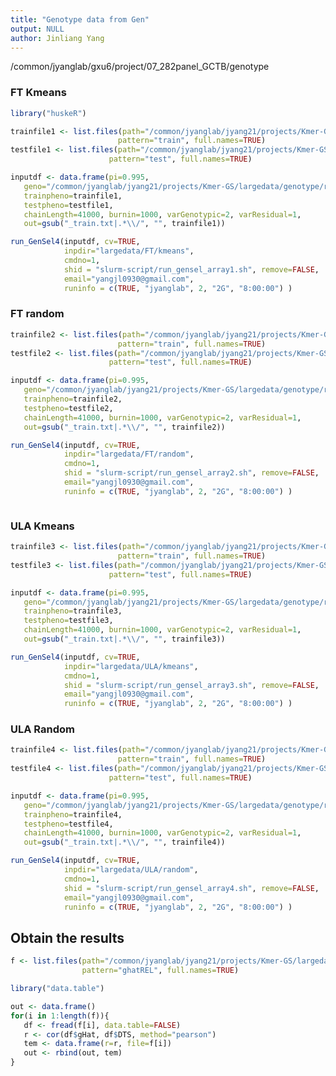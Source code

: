 ```yaml
---
title: "Genotype data from Gen"
output: NULL
author: Jinliang Yang
---
```



/common/jyanglab/gxu6/project/07_282panel_GCTB/genotype

### FT Kmeans

```r
library("huskeR")

trainfile1 <- list.files(path="/common/jyanglab/jyang21/projects/Kmer-GS/largedata/FT/kmeans", 
                        pattern="train", full.names=TRUE)
testfile1 <- list.files(path="/common/jyanglab/jyang21/projects/Kmer-GS/largedata/FT/kmeans", 
                      pattern="test", full.names=TRUE)

inputdf <- data.frame(pi=0.995,
   geno="/common/jyanglab/jyang21/projects/Kmer-GS/largedata/genotype/raw_snp0.7M.txt.newbin",
   trainpheno=trainfile1,
   testpheno=testfile1,
   chainLength=41000, burnin=1000, varGenotypic=2, varResidual=1,
   out=gsub("_train.txt|.*\\/", "", trainfile1))

run_GenSel4(inputdf, cv=TRUE, 
            inpdir="largedata/FT/kmeans", 
            cmdno=1,
            shid = "slurm-script/run_gensel_array1.sh", remove=FALSE,
            email="yangjl0930@gmail.com", 
            runinfo = c(TRUE, "jyanglab", 2, "2G", "8:00:00") )

```

### FT random

```r
trainfile2 <- list.files(path="/common/jyanglab/jyang21/projects/Kmer-GS/largedata/FT/random", 
                        pattern="train", full.names=TRUE)
testfile2 <- list.files(path="/common/jyanglab/jyang21/projects/Kmer-GS/largedata/FT/random", 
                      pattern="test", full.names=TRUE)

inputdf <- data.frame(pi=0.995,
   geno="/common/jyanglab/jyang21/projects/Kmer-GS/largedata/genotype/raw_snp0.7M.txt.newbin",
   trainpheno=trainfile2,
   testpheno=testfile2,
   chainLength=41000, burnin=1000, varGenotypic=2, varResidual=1,
   out=gsub("_train.txt|.*\\/", "", trainfile2))

run_GenSel4(inputdf, cv=TRUE, 
            inpdir="largedata/FT/random", 
            cmdno=1,
            shid = "slurm-script/run_gensel_array2.sh", remove=FALSE,
            email="yangjl0930@gmail.com", 
            runinfo = c(TRUE, "jyanglab", 2, "2G", "8:00:00") )



```

### ULA Kmeans

```r
trainfile3 <- list.files(path="/common/jyanglab/jyang21/projects/Kmer-GS/largedata/ULA/kmeans", 
                        pattern="train", full.names=TRUE)
testfile3 <- list.files(path="/common/jyanglab/jyang21/projects/Kmer-GS/largedata/ULA/kmeans", 
                      pattern="test", full.names=TRUE)

inputdf <- data.frame(pi=0.995,
   geno="/common/jyanglab/jyang21/projects/Kmer-GS/largedata/genotype/raw_snp0.7M.txt.newbin",
   trainpheno=trainfile3,
   testpheno=testfile3,
   chainLength=41000, burnin=1000, varGenotypic=2, varResidual=1,
   out=gsub("_train.txt|.*\\/", "", trainfile3))

run_GenSel4(inputdf, cv=TRUE, 
            inpdir="largedata/ULA/kmeans", 
            cmdno=1,
            shid = "slurm-script/run_gensel_array3.sh", remove=FALSE,
            email="yangjl0930@gmail.com", 
            runinfo = c(TRUE, "jyanglab", 2, "2G", "8:00:00") )


```

### ULA Random

```r

trainfile4 <- list.files(path="/common/jyanglab/jyang21/projects/Kmer-GS/largedata/ULA/random", 
                        pattern="train", full.names=TRUE)
testfile4 <- list.files(path="/common/jyanglab/jyang21/projects/Kmer-GS/largedata/ULA/random", 
                      pattern="test", full.names=TRUE)

inputdf <- data.frame(pi=0.995,
   geno="/common/jyanglab/jyang21/projects/Kmer-GS/largedata/genotype/raw_snp0.7M.txt.newbin",
   trainpheno=trainfile4,
   testpheno=testfile4,
   chainLength=41000, burnin=1000, varGenotypic=2, varResidual=1,
   out=gsub("_train.txt|.*\\/", "", trainfile4))

run_GenSel4(inputdf, cv=TRUE, 
            inpdir="largedata/ULA/random", 
            cmdno=1,
            shid = "slurm-script/run_gensel_array4.sh", remove=FALSE,
            email="yangjl0930@gmail.com", 
            runinfo = c(TRUE, "jyanglab", 2, "2G", "8:00:00") )

```



## Obtain the results

```r
f <- list.files(path="/common/jyanglab/jyang21/projects/Kmer-GS/largedata/pheno/", 
                pattern="ghatREL", full.names=TRUE)

library("data.table")

out <- data.frame()
for(i in 1:length(f)){
   df <- fread(f[i], data.table=FALSE)
   r <- cor(df$gHat, df$DTS, method="pearson")
   tem <- data.frame(r=r, file=f[i])
   out <- rbind(out, tem)
}

```


